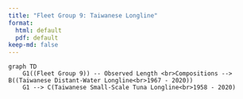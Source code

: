 ```yaml
---
title: "Fleet Group 9: Taiwanese Longline"
format:
  html: default
  pdf: default
keep-md: false
---
```


```mermaid
graph TD
    G1((Fleet Group 9)) -- Observed Length <br>Compositions --> B((Taiwanese Distant-Water Longline<br>1967 - 2020))
    G1 --> C(Taiwanese Small-Scale Tuna Longline<br>1958 - 2020)
```

